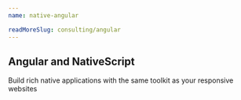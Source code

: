 ```yaml
---
name: native-angular

readMoreSlug: consulting/angular
---
```


## Angular and NativeScript

Build rich native applications with the same toolkit as your responsive websites
